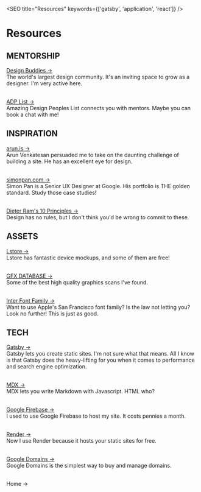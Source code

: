 
<SEO title="Resources" keywords={['gatsby', 'application', 'react']} />

# Resources

## MENTORSHIP
<a target="_blank" rel="noopener noreferrer" href="https://www.designbuddies.community">Design Buddies -></a>  <br  />
The world's largest design community. It's an inviting space to grow as a designer. I'm very active here.  <br  />  <br  />


<a target="_blank" rel="noopener noreferrer" href="https://www.adplist.org">ADP List -></a>  <br  />
Amazing Design Peoples List connects you with mentors. Maybe you can book a chat with me!

## INSPIRATION
<a target="_blank" rel="noopener noreferrer" href="https://www.arun.is/about/">arun.is -></a>  <br  />
Arun Venkatesan persuaded me to take on the daunting challenge of building a site. He has an excellent eye for design.  <br  />  <br  />


<a target="_blank" rel="noopener noreferrer" href="http://simonpan.com">simonpan.com -></a>  <br  />
Simon Pan is a Senior UX Designer at Google. His portfolio is THE golden standard. Study those case studies!  <br  />  <br  />


<a target="_blank" rel="noopener noreferrer" href="https://www.vitsoe.com/us/about/good-design">Dieter Ram's 10 Principles -></a>  <br  />
Design has no rules, but I don't think you'd be wrong to commit to these.

## ASSETS
<a target="_blank" rel="noopener noreferrer" href="https://www.ls.graphics"> Lstore -> </a>   <br  />
Lstore has fantastic device mockups, and some of them are free!  <br  />  <br  />

<a target="_blank" rel="noopener noreferrer" href="https://www.ls.graphics"> GFX DATABASE -> </a>   <br  />
Some of the best high quality graphics scans I've found.  <br  />  <br  />


<a target="_blank" rel="noopener noreferrer" href="https://rsms.me/inter/"> Inter Font Family -> </a>   <br  />
Want to use Apple's San Francisco font family? Is the law not letting you? Look no further! This is just as good.

## TECH 
<a target="_blank" rel="noopener noreferrer" href="https://www.gatsbyjs.com">Gatsby -> </a>  <br  />
Gatsby lets you create static sites. I'm not sure what that means. All I know is that Gatsby does the heavy-lifting for you when it comes to performance and search engine optimization.  <br  />  <br  />


<a target="_blank" rel="noopener noreferrer" href="https://mdxjs.com"> MDX -> </a>   <br  />
MDX lets you write Markdown with Javascript. HTML who?  <br  />  <br  />


<a target="_blank" rel="noopener noreferrer" href="https://firebase.google.com"> Google Firebase -> </a>   <br  />
I used to use Google Firebase to host my site. It costs pennies a month.  <br  />  <br  />


<a target="_blank" rel="noopener noreferrer" href="https://render.com"> Render -> </a>   <br  />
Now I use Render because it hosts your static sites for free.  <br  />  <br  />


<a target="_blank" rel="noopener noreferrer" href="https://domains.google"> Google Domains -> </a>   <br  />
Google Domains is the simplest way to buy and manage domains.  <br  />  <br  />


<Link to="/">Home -></Link>